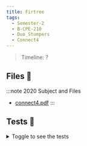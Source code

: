 ```yaml
---
title: Firtree
tags:
  - Semester-2
  - B-CPE-210
  - Duo_Stumpers
  - Connect4
---
```

> Timeline: ?


## Files 📂

:::note 2020 Subject and Files
- [connect4.pdf](https://github.com/Studio-17/Epitech-Subjects/raw/main/Semester-2/B-CPE-210/Duo_Stumpers/Connect4/connect4.pdf)
:::

## Tests 🤖
<details>
  <summary>Toggle to see the tests</summary>
  <div>
Yo
  </div>
</details>

